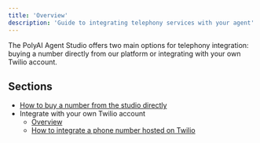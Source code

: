```yaml
---
title: 'Overview'
description: 'Guide to integrating telephony services with your agent'
---
```



 The PolyAI Agent Studio offers two main options for telephony integration: buying a number directly from our platform or integrating
 with your own Twilio account.

## Sections

- [How to buy a number from the studio directly](./how-to-buy-number)
- Integrate with your own Twilio account
  - [Overview](./twilio/introduction)
  - [How to integrate a phone number hosted on Twilio](./twilio/how-to-integrate-voice)

